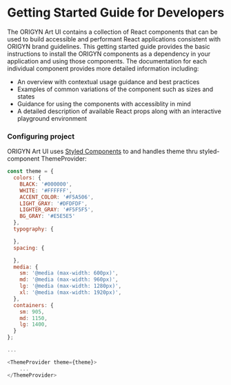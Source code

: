 
<Meta title="Getting started/Development" />

<style>{`

`}</style>

# Getting Started Guide for Developers

The ORIGYN Art UI contains a collection of React components that can be used to build accessible and performant React applications consistent with ORIGYN brand guidelines.
This getting started guide provides the basic instructions to install the ORIGYN components as a dependency in your application and using those components.
The documentation for each individual component provides more detailed information including:

- An overview with contextual usage guidance and best practices
- Examples of common variations of the component such as sizes and states
- Guidance for using the components with accessiblity in mind
- A detailed description of available React props along with an interactive playground environment

### Configuring project

ORIGYN Art UI uses [Styled Components](https://styled-components.com/docs/basics) to and handles theme thru styled-component ThemeProvider:

```javascript
const theme = {
  colors: {
    BLACK: '#000000',
    WHITE: '#FFFFFF',
    ACCENT_COLOR: '#F5A506',
    LIGHT_GRAY: '#DFDFDF',
    LIGHTER_GRAY: '#F5F5F5',
    BG_GRAY: '#E5E5E5'
  },
  typography: {

  },
  spacing: {

  },
  media: {
    sm: '@media (max-width: 600px)',
    md: '@media (max-width: 960px)',
    lg: '@media (max-width: 1280px)',
    xl: '@media (max-width: 1920px)',
  },
  containers: {
    sm: 905,
    md: 1150,
    lg: 1400,
  }
};

...

<ThemeProvider theme={theme}>
    ...
</ThemeProvider>
```
